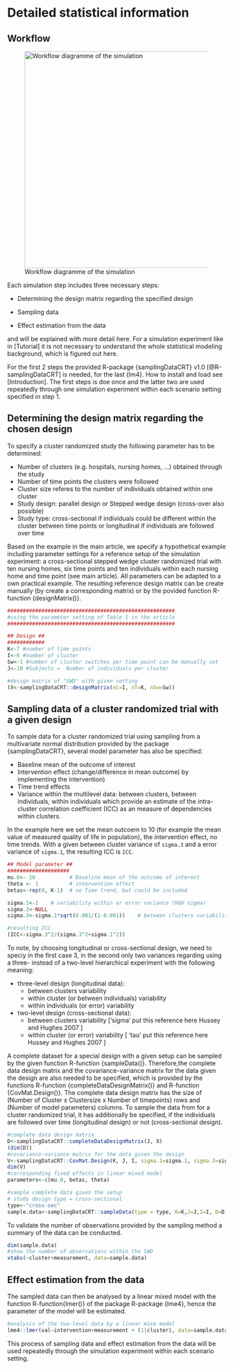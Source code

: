# Detailed statistical information

## Workflow

![Workflow diagramme of the simulation](img/workflow.png){width=500}


Each simulation step includes three necessary steps:

- Determining the design matrix regarding the specified design  

- Sampling data  

- Effect estimation from the data 

and will be explained with more detail here. For a simulation experiment like in 
[Tutorial] it is not necessary to understand the whole statistical modeling 
background, which is figured out here.

For the first 2 steps the provided R-package {samplingDataCRT} v1.0 [@R-samplingDataCRT] is needed, for the last {lm4}. How to install and load see [Introduction]. The first steps is doe once and the latter two are used repeatedly through one simulation experiment within each scenario setting specified in step 1.


## Determining the design matrix regarding the chosen design

To specify a cluster randomized study the following parameter has to be determined:

- Number of clusters (e.g. hospitals, nursing homes, ...) obtained through the study
- Number of time points the clusters were followed
- Cluster size referes to the number of individuals obtained within one cluster
- Study design: parallel design or Stepped wedge design (cross-over also possible)
- Study type: cross-sectional if individuals could be different within the cluster between time points or longitudinal if individuals are followed over time 


Based on the example in the main article, we specify a hypothetical example including parameter settings for a reference setup of the simulation experiment: a cross-sectional stepped wedge cluster randomized trial with ten nursing homes, six time points and ten individuals within each nursing home and time point (see main article). All parameters can be adapted to a own practical example. The resulting reference design matrix can be create manually (by create a corresponding matrix) or by the povided function R-function {designMatrix()}.


```r
######################################################
#using the parameter setting of Table 1 in the article
######################################################

## Design ##
############
K<-7 #number of time points
I<-6 #number of cluster
Sw<-1 #number of cluster switches per time point can be manually set
J<-10 #Subjects =  Number of individuals per cluster

#design matrix of "SWD" with given setting
(X<-samplingDataCRT::designMatrix(nC=I, nT=K, nSw=Sw))

```

## Sampling data of a cluster randomized trial with a given design

To sample data for a cluster randomized trial using sampling from a multivariate normal distribution provided by the package {samplingDataCRT}, several model parameter has also be specified:

- Baseline mean of the outcome of interest
- Intervention effect (change/difference in mean outcome) by implementing the intervention)
- Time trend effects
- Variance within the multilevel data: between clusters, between individuals, within individuals which provide an estimate of the intra-cluster correlation coefficient (ICC) as an measure of dependencies within clusters.

In the example here we set the mean outcoem to 10 (for example the mean value of measured quality of life in population), the intervention effect, no time trends. With a given between cluster variance of `sigma.3` and a error variance of `sigma.1`, the resulting ICC is `ICC`. 


```r

## Model parameter ##
####################
mu.0<- 10           # Baseline mean of the outcome of interest
theta <- 1          # intervention effect
betas<-rep(0, K-1)  # no Time trend, but could be included

sigma.1<-2    # variability within or error variance (H&H sigma)
sigma.2<-NULL
sigma.3<-sigma.1*sqrt(0.001/(1-0.001))    # between clusters variability (H&H tau)

#resulting ICC
(ICC<-sigma.3^2/(sigma.3^2+sigma.1^2))

```


To note, by choosing longitudinal or cross-sectional design, we need to speciy in the first case 3, in the second only two variances regarding using a three- instead of a two-level hierarchical experiment with the following meaning:

- three-level design (longitudinal data):
  - between clusters variability
  - within cluster (or between individuals) variability
  - within individuals (or error) variability
- two-level design (cross-sectional data):
  - between clusters variability ['sigma' put this reference here Hussey and Hughes 2007 ]
  - within cluster (or error) variability [ 'tau' put this reference here Hussey and Hughes 2007 ]

A complete dataset for a special design with a given setup can be sampled by the given function R-function {sampleData()}. Therefore,the complete data design matrix and the covariance-variance matrix for the data given the design are also needed to be specified, which is provided by the functions R-function {completeDataDesignMatrix()} and R-function {CovMat.Design()}. The complete data design matrix has the size of (Number of Cluster x Clustersize x Number of timepoints) rows and (Number of model parameters) columns. To sample the data from for a cluster randomized trial, it has additionally be specified, if the individuals are followed over time (longitudinal design) or not (cross-sectional design).


```r

#complete data design matrix
D<-samplingDataCRT::completeDataDesignMatrix(J, X)
(dim(D))
#covariance-variance matrix for the data given the design
V<-samplingDataCRT::CovMat.Design(K, J, I, sigma.1=sigma.1, sigma.3=sigma.3)
dim(V)
#corresponding fixed effects in linear mixed model
parameters<-c(mu.0, betas, theta)

#sample complete data given the setup
# study design type = cross-sectional
type<-"cross-sec" 
sample.data<-samplingDataCRT::sampleData(type = type, K=K,J=J,I=I, D=D, V=V, parameters=parameters)

```

To validate the number of observations provided by the sampling method a summary of the data can be conducted.

```r

dim(sample.data)
#show the number of observations within the SWD
xtabs(~cluster+measurement, data=sample.data)

```


## Effect estimation from the data

The sampled data can then be analysed by a linear mixed model with the function 
R-function{lmer()} of the package R-package {lme4}, hence the parameter of the model will be estimated. 


```r

#analysis of the two-level data by a linear mixe model
lme4::lmer(val~intervention+measurement + (1|cluster), data=sample.data)

```

This process of sampling data and effect estimation from the data will be used repeatedly through the simulation experiment within each scenario setting.

